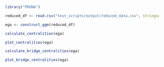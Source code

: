 ```r
library("PRONA")
```

```r
reduced_df <- read.csv("test_scripts/output/reduced_data.csv", stringsAsFactors = FALSE)
```

```r
ega <- construct_ggm(reduced_df)
```

```r
calculate_centralities(ega)
```

```r
plot_centralities(ega)
```

```r
calculate_bridge_centralities(ega)
```

```r
plot_bridge_centralities(ega)
```
